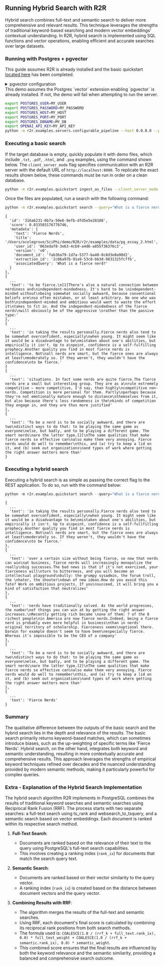 
## Running Hybrid Search with R2R

Hybrid search combines full-text and semantic search to deliver more comprehensive and relevant results. This technique leverages the strengths of traditional keyword-based searching and modern vector embeddings' contextual understanding. In R2R, hybrid search is implemented using SQL functions and vector operations, enabling efficient and accurate searches over large datasets.

### Running with Postgres + pgvector

This guide assumes R2R is already installed and the basic quickstart [located here](/getting-started/quickstart) has been completed.


<details>
<summary>pgvector configuration</summary>


By default, R2R ships with hybrid search enabled when using PostgreSQL and pgvector as the vector database provider. To run R2R with Postgres, override the default `config.json` with settings like those shown below:

```json filename="pgvector.json"
{
  "vector_database": {
    "provider": "pgvector",
    "collection_name": "vecs"
  }
}
```

These settings are provided by default in the config file located at `/examples/configs/pgvector.json`. In addition to selecting Postgres as a provider, set the following five Postgres-related environment variables to launch the R2R application with these settings. Execute the bash command shown below with the correct information:

</details>

<Callout>
This demo assumes the Postgres `vector` extension enabling `pgvector` is already installed. If not, the demo will fail when attempting to run the server.
</Callout>


```bash filename="bash" copy
export POSTGRES_USER=MY_USER
export POSTGRES_PASSWORD=MY_PASSWORD
export POSTGRES_HOST=MY_HOST
export POSTGRES_PORT=MY_PORT
export POSTGRES_DBNAME=MY_DB
export OPENAI_API_KEY=MY_API_KEY
python -m r2r.examples.servers.configurable_pipeline --host 0.0.0.0 --port 8000 --config pgvector
```

### Executing a basic search

If the target database is empty, quickly populate it with demo files, which include `.txt`, `.pdf`, `.html`, and `.png` examples, using the command shown below. The `client_server_mode` flag specifies communication with an R2R server with the default URL of `http://localhost:8000`. To replicate the exact results shown below, these commands must be run in order on a clean database.

```bash filename="bash" copy
python -m r2r.examples.quickstart ingest_as_files --client_server_mode
```

Once the files are populated, run a search with the following command:

```bash filename="bash" copy
python -m r2r.examples.quickstart search --query="What is a fierce nerd?" --client_server_mode
```

```plaintext
{
  'id': '316a6231-0b7a-50e6-9efb-dfd5e5e28188', 
  'score': 0.833503176778746, 
  'metadata': {
    'text': 'Fierce Nerds', 
    'title': '/Users/ocolegrove/SciPhi/demo/R2R/r2r/examples/data/pg_essay_2.html', 
    'user_id': '063edaf8-3e63-4cb9-a4d6-a855f36376c3', 
    'version': 'v0', 
    'document_id': 'fab36a79-1d7a-5377-ba40-0c8d3e0a90d2', 
    'extraction_id': '2c06a97b-91a9-53c0-bb3d-9831325fcffb', 
    'associatedQuery': 'What is a fierce nerd?'
  }
},
{
  ...
  'text': 'to be fierce.\n[1]There's also a natural connection between nerdiness and\nindependent-mindedness. It's hard to be \nindependent-minded without\nbeing somewhat socially awkward, because conventional beliefs are\nso often mistaken, or at least arbitrary. No one who was both\nindependent-minded and ambitious would want to waste the effort it\ntakes to fit in. And the independent-mindedness of the fierce nerds\nwill obviously be of the aggressive \nrather than the passive type:'
},
{
  ...
  'text': 'in taking the results personally.Fierce nerds also tend to be somewhat overconfident, especially\nwhen young. It might seem like it would be a disadvantage to be\nmistaken about one's abilities, but empirically it isn't. Up to a\npoint, confidence is a self-fulfilling prophecy.Another quality you find in most fierce nerds is intelligence. Not\nall nerds are smart, but the fierce ones are always at least\nmoderately so. If they weren't, they wouldn't have the confidence\nto be fierce.'
}
{
  ...
  'text': 'situations. In fact some nerds are quite fierce.The fierce nerds are a small but interesting group. They are as a\nrule extremely competitive — more competitive, I'd say, than highly\ncompetitive non-nerds. Competition is more personal for them. Partly\nperhaps because they're not emotionally mature enough to distance\nthemselves from it, but also because there's less randomness in the\nkinds of competition they engage in, and they are thus more justified'
},
{
  ...
  'text': 'To be a nerd is to be socially awkward, and there are two\ndistinct ways to do that: to be playing the same game as everyone\nelse, but badly, and to be playing a different game. The smart nerds\nare the latter type.[2]\nThe same qualities that make fierce nerds so effective can\nalso make them very annoying. Fierce nerds would do well to remember\nthis, and (a) try to keep a lid on it, and (b) seek out organizations\nand types of work where getting the right answer matters more than'
}
```


### Executing a hybrid search

Executing a hybrid search is as simple as passing the correct flag to the REST application. To do so, run with the command below:

```python filename="bash" copy
python -m r2r.examples.quickstart search --query="What is a fierce nerd?" --client_server_mode  --do_hybrid_search
```

```plaintext
{
  ...
  'text': 'in taking the results personally.Fierce nerds also tend to be somewhat overconfident, especially\nwhen young. It might seem like it would be a disadvantage to be\nmistaken about one's abilities, but empirically it isn't. Up to a\npoint, confidence is a self-fullfilling prophecy.Another quality you find in most fierce nerds is intelligence. Not\nall nerds are smart, but the fierce ones are always at least\nmoderately so. If they weren't, they wouldn't have the confidence\nto be fierce.'
},
{
  ...
  'text': 'over a certain size without being fierce, so now that nerds can win\nat business, fierce nerds will increasingly monopolize the really\nbig successes.The bad news is that if it's not exercised, your fierceness will\nturn to bitterness, and you will become an intellectual playground\nbully: the grumpy sysadmin, the forum troll, the \nhater, the shooter\ndown of new ideas.How do you avoid this fate? Work on ambitious projects. If you\nsucceed, it will bring you a kind of satisfaction that neutralizes'
},
{
  ...
  'text': 'nerds have traditionally solved. As the world progresses, the number\nof things you can win at by getting the right answer increases.\nRecently getting rich became \none of them: 7 of the 8 richest people\nin America are now fierce nerds.Indeed, being a fierce nerd is probably even more helpful in business\nthan in nerds' original territory of scholarship. Fierceness seems\noptional there. Darwin for example doesn't seem to have been\nespecially fierce. Whereas it's impossible to be the CEO of a company'
},
{
  ...
  'text': 'To be a nerd is to be socially awkward, and there are two\ndistinct ways to do that: to be playing the same game as everyone\nelse, but badly, and to be playing a different game. The smart nerds\nare the latter type.[2]\nThe same qualities that make fierce nerds so effective can\nalso make them very annoying. Fierce nerds would do well to remember\nthis, and (a) try to keep a lid on it, and (b) seek out organizations\nand types of work where getting the right answer matters more than'
},
{
  ...
  'text': 'Fierce Nerds'
}
```

### Summary

The qualitative difference between the outputs of the basic search and the hybrid search lies in the depth and relevance of the results. The basic search primarily returns keyword-based matches, which can sometimes introduce biases, such as the up-weighting of specific terms like 'Fierce Nerds'. Hybrid search, on the other hand, integrates both keyword and semantic understanding, resulting in more contextually accurate and comprehensive results. This approach leverages the strengths of empirical keyword techniques refined over decades and the nuanced understanding provided by modern semantic methods, making it particularly powerful for complex queries.


### Extra - Explanation of the Hybrid Search Implementation
The hybrid search algorithm R2R implements in PostgreSQL combines the results of traditional keyword searches and semantic searches using Reciprocal Rank Fusion (RRF). The process starts with two separate searches: a full-text search using ts_rank and websearch_to_tsquery, and a semantic search based on vector embeddings. Each document is ranked within its respective search method.

1. **Full-Text Search**:
   - Documents are ranked based on the relevance of their text to the query using PostgreSQL's full-text search capabilities.
   - This involves creating a ranking index (`rank_ix`) for documents that match the search query text.

2. **Semantic Search**:
   - Documents are ranked based on their vector similarity to the query vector.
   - A ranking index (`rank_ix`) is created based on the distance between document vectors and the query vector.

3. **Combining Results with RRF**:
   - The algorithm merges the results of the full-text and semantic searches.
   - Using RRF, each document's final score is calculated by combining its reciprocal rank positions from both search methods.
   - The formula used is: `COALESCE(1.0 / (rrf_k + full_text.rank_ix), 0.0) * full_text_weight + COALESCE(1.0 / (rrf_k + semantic.rank_ix), 0.0) * semantic_weight`.
   - This combined score ensures that the final results are influenced by both the keyword relevance and the semantic similarity, providing a balanced and comprehensive search outcome.
